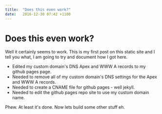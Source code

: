 ```yaml
---
title:  "Does this even work?"
date:   2016-12-30 07:42 +1100
---
```




<div className="blog">

# Does this even work?

Well it certainly seems to work. This is my first post on this static site and I tell you what, I am going to try and document how I got here.


- Edited my custom domain's DNS Apex and WWW A records to my github pages page.
- Needed to remove all of my custom domain's DNS settings for the Apex and WWW A records.
- Needed to create a CNAME file for github pages - well jekyll.
- Needed to edit the github pages repo site to use my custom domain name.


Phew. At least it's done. Now lets build some other stuff eh.

</div>